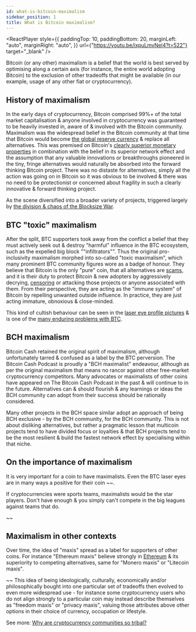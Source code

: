 ```yaml
---
id: what-is-bitcoin-maximalism
sidebar_position: 1
title: What is Bitcoin maximalism?
---
```



<ReactPlayer
  style={{
    paddingTop: 10,
    paddingBottom: 20,
    marginLeft: "auto",
    marginRight: "auto",
  }}
  url={"https://youtu.be/ixpuLmvNel4?t=522"}
  target="_blank"
/>

Bitcoin (or any other) maximalism is a belief that the world is best served by optimising along a certain axis (for instance, the entire world adopting Bitcoin) to the exclusion of other tradeoffs that might be available (in our example, usage of any other fiat or cryptocurrency).

## History of maximalism

In the early days of cryptocurrency, Bitcoin comprised 99%+ of the total market capitalisation & anyone involved in cryptocurrency was guaranteed to be heavily invested in, aware of & involved with the Bitcoin community. Maximalism was the widespread belief in the Bitcoin community at that time that Bitcoin would become [the global reserve currency](/faqs/Global-Reserve-Currency/what-do-you-mean-global-reserve-currency) & replace all alternatives. This was premised on Bitcoin's [clearly superior monetary properties](/start#episode-1-of-10-money) in combination with the belief in its superior network effect and the assumption that any valuable innovations or breakthroughs pioneered in the tiny, fringe alternatives would naturally be absorbed into the forward thinking Bitcoin project. There was no distaste for alternatives, simply all the action was going on in Bitcoin so it was obvious to be involved & there was no need to be protectionist or concerned about fragility in such a clearly innovative & forward thinking project.

As the scene diversified into a broader variety of projects, triggered largely by [the division & chaos of the Blocksize War](/start#episode-8-of-10-bitcoin-cash).

## BTC "toxic" maximalism

After the split, BTC supporters took away from the conflict a belief that they must actively seek out & destroy "harmful" influence in the BTC ecosystem, such as the expelled big block ""infiltrators"". Thus the original pro-inclusivity maximalism morphed into so-called "toxic maximalism", which many prominent BTC community figures wore as a badge of honour. They believe that Bitcoin is the only "pure" coin, that all alternatives are [scams](/start#episode-7-of-10-adoption-mania-and-scams), and it is their duty to protect Bitcoin & new adopters by aggressively decrying, [censoring](/faqs/BCH-vs-BTC/why-is-there-so-much-censorship-in-btc) or attacking those projects or anyone associated with them. From their perspective, they are acting as the "immune system" of Bitcoin by repelling unwanted outside influence. In practice, they are just acting immature, obnoxious & close-minded.

This kind of cultish behaviour can be seen in the [laser eye profile pictures](/faqs/Culture/whats-with-the-green-sunglasses) & is one of the [many enduring problems with BTC](/faqs/BCH-vs-BTC/whats-wrong-with-bitcoin-btc).

## BCH maximalism

Bitcoin Cash retained the original spirit of maximalism, although unfortunately tarred & confused as a label by the BTC perversion. The Bitcoin Cash Podcast is proudly a "BCH maximalist" endeavour, although as per the original maximalism that means no rancor against other free-market cryptocurrency competitors. Many advocates or maximalists of other coins have appeared on The Bitcoin Cash Podcast in the past & will continue to in the future. Alternatives can & should flourish & any learnings or ideas the BCH community can adopt from their success should be rationally considered.

Many other projects in the BCH space similar adopt an approach of being BCH exclusive - by the BCH community, for the BCH community. This is not about disliking alternatives, but rather a pragmatic lesson that multicoin projects tend to have divided focus or loyalties & that BCH projects tend to be the most resilient & build the fastest network effect by specialising within that niche.

## On the importance of maximalism

It is very important for a coin to have maximalists. Even the BTC laser eyes are in many ways a positive for their coin ~~.

If cryptocurrencies were sports teams, maximalists would be the star players. Don't have enough & you simply can't compete in the big leagues against teams that do.

~~

## Maximalism in other contexts

Over time, the idea of "maxis" spread as a label for supporters of other coins. For instance "Ethereum maxis" believe strongly in [Ethereum](/) & its superiority to competing alternatives, same for "Monero maxis" or "Litecoin maxis".

~~ This idea of being ideologically, culturally, economically and/or philosophically bought into one particular set of tradeoffs then evolved to even more widespread use - for instance some cryptocurrency users who do not align strongly to a particular coin may instead describe themselves as "freedom maxis" or "privacy maxis", valuing those attributes above other options in their choice of currency, occupation or lifestyle.

See more: [Why are cryptocurrency communities so tribal?](/faqs/Cryptocurrency/why-are-cryptocurrencies-tribal)
